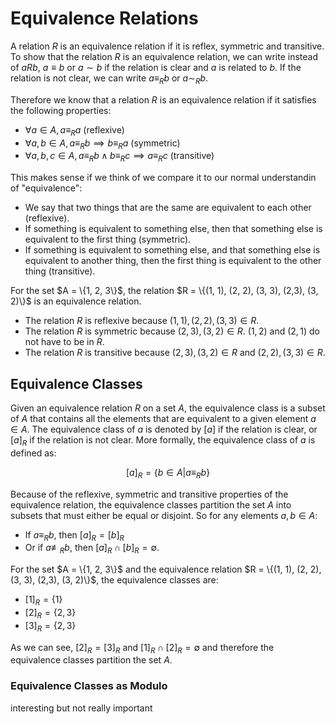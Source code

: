 
# Equivalence Relations

A relation $R$ is an equivalence relation if it is reflex, symmetric and transitive. To show that the relation 
$R$ is an equivalence relation, we can write instead of $aRb$, $a \equiv b$ or $a \sim b$ if the relation is clear and 
$a$ is related to $b$. If the relation is not clear, we can write $a \equiv_R b$ or $a \sim_R b$.

Therefore we know that a relation $R$ is an equivalence relation if it satisfies the following properties:

- $\forall a \in A, a \equiv_R a$ (reflexive)
- $\forall a, b \in A, a \equiv_R b \implies b \equiv_R a$ (symmetric)
- $\forall a, b, c \in A, a \equiv_R b \land b \equiv_R c \implies a \equiv_R c$ (transitive)

This makes sense if we think of we compare it to our normal understandin of "equivalence":
- We say that two things that are the same are equivalent to each other (reflexive).
- If something is equivalent to something else, then that something else is equivalent to the first thing (symmetric).
- If something is equivalent to something else, and that something else is equivalent to another thing, then the first thing is equivalent to the other thing (transitive).

<Callout type="example">
For the set $A = \{1, 2, 3\}$, the relation $R = \{(1, 1), (2, 2), (3, 3), (2,3), (3, 2)\}$ is an equivalence relation.

- The relation $R$ is reflexive because $(1, 1), (2, 2), (3, 3) \in R$.
- The relation $R$ is symmetric because $(2, 3), (3, 2) \in R$. $(1,2)$ and $(2,1)$ do not have to be in $R$.
- The relation $R$ is transitive because $(2, 3), (3, 2) \in R$ and $(2, 2), (3, 3) \in R$.
</Callout>

## Equivalence Classes

Given an equivalence relation $R$ on a set $A$, the equivalence class is a subset of $A$ that contains all the elements that are equivalent to a given element $a \in A$. 
The equivalence class of $a$ is denoted by $[a]$ if the relation is clear, or $[a]_R$ if the relation is not clear. 
More formally, the equivalence class of $a$ is defined as:

```math
[a]_R = \{b \in A | a \equiv_R b\}
```

Because of the reflexive, symmetric and transitive properties of the equivalence relation, the equivalence classes partition the set $A$ into subsets 
that must either be equal or disjoint. So for any elements $a, b \in A$:

- If $a \equiv_R b$, then $[a]_R = [b]_R$ 
- Or if $a \not\equiv_R b$, then $[a]_R \cap [b]_R = \emptyset$.

<Callout type="example">
For the set $A = \{1, 2, 3\}$ and the equivalence relation $R = \{(1, 1), (2, 2), (3, 3), (2,3), (3, 2)\}$, the equivalence classes are:

- $[1]_R = \{1\}$
- $[2]_R = \{2, 3\}$
- $[3]_R = \{2, 3\}$

As we can see, $[2]_R = [3]_R$ and $[1]_R \cap [2]_R = \emptyset$ and therefore the equivalence classes partition the set $A$.
</Callout>

### Equivalence Classes as Modulo

interesting but not really important